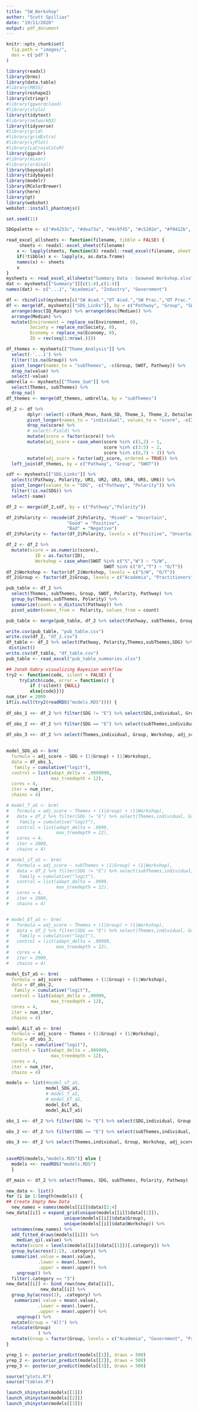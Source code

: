```yaml
---
title: "SW_Workshop"
author: "Scott Spillias"
date: "19/11/2020"
output: pdf_document
---
```


```r
knitr::opts_chunk$set(
  fig.path = "images/",
  dev = c('pdf')
)

library(readxl)
library(brms)
library(data.table)
#library(MASS)
library(reshape2)
library(stringr)
#library(ggwordcloud)
#library(stylo)
library(tidytext)
#library(networkD3)
library(tidyverse)
#library(grid)
#library(gridExtra)
#library(sjPlot)
#library(LaCroixColoR)
library(ggpubr)
#library(mixor)
#library(ordinal)
library(bayesplot)
library(tidybayes)
library(modelr)
library(RColorBrewer)
library(here)
library(gt)
library(webshot)
webshot::install_phantomjs()

set.seed(11)

SDGpalette <- c("#e4253c", "#dea73a", "#4c9f45", "#c5202e", "#f0412b", "#29bef2", "#fac315", "#a21c44", "#f26a2c", "#dd1768", "#f99d27", "#be8b2c", "#417f45", "#1c97d3", "#5dbb47", "#06699e", "#18486b", '#99cccc','#669999','#336666')
```


```r

read_excel_allsheets <- function(filename, tibble = FALSE) {
     sheets <- readxl::excel_sheets(filename)
    x <- lapply(sheets, function(X) readxl::read_excel(filename, sheet = X))
    if(!tibble) x <- lapply(x, as.data.frame)
    names(x) <- sheets
    x
}
mysheets <- read_excel_allsheets("Summary Data - Seaweed Workshop.xlsx")
dat <- mysheets[["Summary"]][c(1:4),c(1:4)]
names(dat) <- c("...1", "Academia", "Industry", "Government")

```

```r
df <- rbindlist(mysheets[c("SW Acad.","OT Acad.","SW Prac.","OT Prac.","SW Gov.","OT Gov.")], fill = TRUE)
df <- merge(df, mysheets[["SDG_Links"]], by = c("Pathway", "Group", "SWOT")) %>%
  arrange(desc(IQ_Range)) %>% arrange(desc(Median)) %>% 
  arrange(Median) %>% 
  mutate(Environment = replace_na(Environment, 0),
         Society = replace_na(Society, 0),
         Economy = replace_na(Economy, 0),
         ID = rev(seq(1:nrow(.))))

df_themes <- mysheets[["Theme_Analysis"]] %>% 
  select(-'...1') %>% 
  filter(!is.na(Group)) %>% 
  pivot_longer(names_to = "subThemes", -c(Group, SWOT, Pathway)) %>% 
  drop_na(value) %>% 
  select(-value)
umbrella <- mysheets[["Theme_Sum"]] %>% 
  select(Themes, subThemes) %>% 
  drop_na()
df_themes <- merge(df_themes, umbrella, by = "subThemes")


```

```r
df_2 <- df %>% 
        dplyr::select(-c(Rank_Mean, Rank_SD, Theme_1, Theme_2, Detailed_Theme, Au_1, Au_2, Au_3, UR1, UR2, UR3, UR4, UR5, UR6, Theme, Environment, Economy, Society)) %>%
        pivot_longer(names_to = "individual", values_to = "score", -c(ID, Pathway, Group, SWOT, Median, IQ_Range, Polarity)) %>% 
        drop_na(score) %>% 
        # select(-Field) %>% 
        mutate(score = factor(score)) %>% 
        mutate(adj_score = case_when(score %in% c(1,2) ~ 1,
                                     score %in% c(3:5) ~ 2,
                                     score %in% c(6,7) ~ 3)) %>% 
        mutate(adj_score = factor(adj_score, ordered = TRUE)) %>% 
  left_join(df_themes, by = c("Pathway", "Group", "SWOT"))

sdf <- mysheets[["SDG_Links"]] %>% 
  select(c(Pathway, Polarity, UR1, UR2, UR3, UR4, UR5, UR6)) %>% 
  pivot_longer(values_to = "SDG", -c("Pathway", "Polarity")) %>% 
  filter(!is.na(SDG)) %>% 
  select(-name)

df_2 <- merge(df_2,sdf, by = c("Pathway","Polarity"))

df_2$Polarity <- recode(df_2$Polarity, "Mixed" = "Uncertain",
                       "Good" = "Positive",
                       "Bad" = "Negative")
df_2$Polarity <- factor(df_2$Polarity, levels = c("Positive", "Uncertain", "Negative"))

df_2 <- df_2 %>% 
  mutate(score = as.numeric(score),
           ID = as.factor(ID),
           Workshop = case_when(SWOT %in% c("S","W") ~ "S/W",
                                     SWOT %in% c("O","T") ~ "O/T"))
df_2$Workshop <- factor(df_2$Workshop, levels = c("S/W", "O/T"))
df_2$Group <- factor(df_2$Group, levels = c("Academia", "Practitioners", "Government"))

pub_table <- df_2 %>% 
  select(Themes, subThemes, Group, SWOT, Polarity, Pathway) %>% 
  group_by(Themes,subThemes, Polarity) %>% 
  summarize(count = n_distinct(Pathway)) %>% 
  pivot_wider(names_from =  Polarity, values_from = count)

pub_table <- merge(pub_table, df_2 %>% select(Pathway, subThemes, Group) %>% distinct(), by = "subThemes") %>%arrange(Themes, subThemes) 

write.csv(pub_table, "pub_table.csv")
write.csv(df_2, "df_2.csv")
df_table <- df_2 %>% select(Pathway, Polarity,Themes,subThemes,SDG) %>% 
 distinct()
write.csv(df_table, "df_table.csv")
pub_table <- read_excel("pub_table_summaries.xlsx")

```


```r
## Jonah Gabry visualizing Bayesian workflow
try2 <- function(code, silent = FALSE) {
     tryCatch(code, error = function(c) {
         if (!silent) {NULL}
         else{code}})}
num_iter = 2000 
if(is.null(try2(readRDS("models.RDS")))) {
  
df_obs_1 <<- df_2 %>% filter(SDG != "E") %>% select(SDG,individual, Group, Workshop, adj_score, Pathway) %>%  distinct()

df_obs_2 <<- df_2 %>% filter(SDG == "E") %>% select(subThemes,individual, Group, Workshop, adj_score, Pathway) %>%  distinct()
  
df_obs_3 <<- df_2 %>% select(Themes,individual, Group, Workshop, adj_score, Pathway) %>% distinct()
    

model_SDG_aS <- brm(
  formula = adj_score ~ SDG + (1|Group) + (1|Workshop),
  data = df_obs_1,
   family = cumulative("logit"),
  control = list(adapt_delta = .9999999, 
                 max_treedepth = 12),
  cores = 4, 
  iter = num_iter, 
  chains = 4)

# model_T_aS <- brm(
#   formula = adj_score ~ Themes + (1|Group) + (1|Workshop),
#   data = df_2 %>% filter(SDG != "E") %>% select(Themes,individual, Group, Workshop, adj_score) %>%  distinct(),
#    family = cumulative("logit"),
#   control = list(adapt_delta = .9999, 
#                  max_treedepth = 12),
#   cores = 4, 
#   iter = 2000, 
#   chains = 4)

# model_sT_aS <- brm(
#   formula = adj_score ~ subThemes + (1|Group) + (1|Workshop),
#   data = df_2 %>% filter(SDG != "E") %>% select(subThemes,individual, Group, Workshop, adj_score) %>%  distinct(),
#    family = cumulative("logit"),
#   control = list(adapt_delta = .9999,
#                  max_treedepth = 12),
#   cores = 4,
#   iter = 2000,
#   chains = 4)


# model_ET_aS <- brm(
#   formula = adj_score ~ Themes + (1|Group) + (1|Workshop),
#   data = df_2 %>% filter(SDG == "E") %>% select(Themes,individual, Group, Workshop, adj_score) %>%  distinct(),
#    family = cumulative("logit"),
#   control = list(adapt_delta = .99999, 
#                  max_treedepth = 12),
#   cores = 4, 
#   iter = 2000, 
#   chains = 4)

model_EsT_aS <- brm(
  formula = adj_score ~ subThemes + (1|Group) + (1|Workshop),
  data = df_obs_2,
   family = cumulative("logit"),
  control = list(adapt_delta = .99999, 
                 max_treedepth = 12),
  cores = 4, 
  iter = num_iter, 
  chains = 4)

model_ALLT_aS <- brm(
  formula = adj_score ~ Themes + (1|Group) + (1|Workshop),
  data = df_obs_3,
  family = cumulative("logit"),
  control = list(adapt_delta = .999999, 
                 max_treedepth = 12),
  cores = 4, 
  iter = num_iter, 
  chains = 4)

models <- list(#model_sT_aS,
               model_SDG_aS,
               # model_T_aS,
               # model_ET_aS,
               model_EsT_aS, 
               model_ALLT_aS)

obs_1 <<- df_2 %>% filter(SDG != "E") %>% select(SDG,individual, Group, Workshop, adj_score) %>%  distinct() %>% pull(adj_score) %>% as.numeric()

obs_2 <<- df_2 %>% filter(SDG == "E") %>% select(subThemes,individual, Group, Workshop, adj_score) %>%  distinct() %>% pull(adj_score) %>% as.numeric()

obs_3 <<- df_2 %>% select(Themes,individual, Group, Workshop, adj_score) %>%  distinct() %>%  pull(adj_score) %>% as.numeric()
  
  
saveRDS(models,"models.RDS")} else {
  models <<- readRDS("models.RDS")
  }
```

```r

df_main <- df_2 %>% select(Themes, SDG, subThemes, Polarity, Pathway)

new_data <- list()
for (i in 1:length(models)) {
## Create Empty New Data
  new_names = names(models[[i]]$data)[2:4]
new_data[[i]] = expand_grid(unique(models[[i]]$data[[2]]),
                      unique(models[[i]]$data$Group),
                      unique(models[[i]]$data$Workshop)) %>% 
  setnames(new_names) %>% 
  add_fitted_draws(models[[i]]) %>%
    median_qi(.value) %>%
  mutate(score = levels(models[[i]]$data[[1]])[.category]) %>%
  group_by(across(1:2), .category) %>% 
  summarize(.value = mean(.value),
            .lower = mean(.lower),
            .upper = mean(.upper)) %>% 
    ungroup() %>% 
  filter(.category == "3") 
new_data[[i]] <- bind_rows(new_data[[i]],
             new_data[[i]] %>% 
  group_by(across(1), .category) %>% 
   summarize(.value = mean(.value),
            .lower = mean(.lower),
            .upper = mean(.upper)) %>% 
    ungroup() %>% 
  mutate(Group = "All") %>% 
  relocate(Group)
            ) %>% 
  mutate(Group = factor(Group, levels = c("Academia", "Government", "Practitioners","All"))) 
}

yrep_1 <- posterior_predict(models[[1]], draws = 500)
yrep_2 <- posterior_predict(models[[2]], draws = 500)
yrep_3 <- posterior_predict(models[[3]], draws = 500)

```
```r
source("plots.R")
source("tables.R")
```


```r
launch_shinystan(models[[1]])
launch_shinystan(models[[2]])
launch_shinystan(models[[3]])
```


